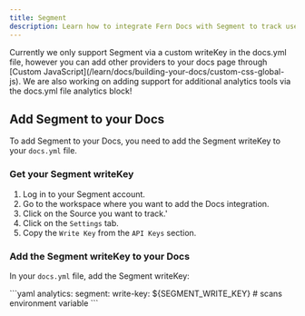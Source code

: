 ```yaml
---
title: Segment
description: Learn how to integrate Fern Docs with Segment to track user behavior and analytics.
---
```


<Note>
Currently we only support Segment via a custom writeKey in the docs.yml file, however you can add other providers to your docs page through [Custom JavaScript](/learn/docs/building-your-docs/custom-css-global-js). 
We are also working on adding support for additional analytics tools via the docs.yml file analytics block!
</Note>

## Add Segment to your Docs

To add Segment to your Docs, you need to add the Segment writeKey to your `docs.yml` file.

### Get your Segment writeKey

1. Log in to your Segment account.
2. Go to the workspace where you want to add the Docs integration.
3. Click on the Source you want to track.'
4. Click on the `Settings` tab.
5. Copy the `Write Key` from the `API Keys` section.

### Add the Segment writeKey to your Docs

In your `docs.yml` file, add the Segment writeKey:

<CodeBlock title="docs.yml">
```yaml
analytics:
  segment:
    write-key: ${SEGMENT_WRITE_KEY} # scans environment variable
```
</CodeBlock>
